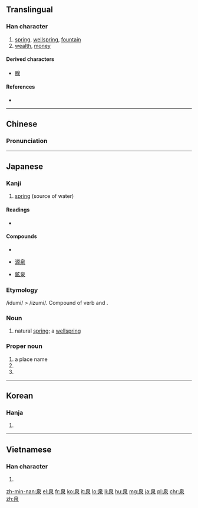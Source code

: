 ==Translingual==

===Han character===
{{Han char|rn=85|rad=水|as=05|sn=9|four=2623<sub>2</sub>|canj=竹日水 (HAE)|ids=⿱[[白]][[水]]}}

# [[spring]], [[wellspring]], [[fountain]]
# [[wealth]], [[money]]

====Derived characters====
* [[腺]]

====References====
* {{Han ref|kx=0615.120|dkj=17274|dj=1009.090|hdz=31576.100|uh=6CC9|ud=27849|bh=AC75|bd=44149}}

----

==Chinese==
{{zh-hanzi-box|[[泉]]}}

===Pronunciation===
{{zh-pron
|m=quán
|c=cyun4
|h=pfs=chhièn
|mn=chôaⁿ
|mc=y
|oc=y
|ma=
|cat=n
}}

----

==Japanese==

===Kanji===
{{ja-kanji|grade=6|rs=水05}}

# [[spring]] (source of water)

====Readings====
* {{ja-readings
|goon=[[ぜん]] (zen) {{qualifier|non-[[w:Jōyō kanji|Jōyō]] reading}}
|kanon=[[せん]] (sen)
|kun=[[いずみ]] (izumi) < [[いづみ]]}}

====Compounds====
{{top3}}
* {{l|ja|温泉|gloss=hot spring|tr=おんせん, onsen|lang=ja}}
{{mid3}}
* [[源泉]]
{{mid3}}
* [[鉱泉]]
{{bottom}}

===Etymology===
/idumi/ > /izumi/. Compound of verb {{term|出ず|izu|to come out}} and {{term|水|mi|water}}.

===Noun===
{{ja-noun|いずみ|hhira=いづみ}}

# natural [[spring]]; a [[wellspring]]

===Proper noun===
{{ja-pos|いずみ|proper|hhira=いづみ}}

# a place name
# {{surname|lang=ja|sort=いずみ}}
# {{given name|unisex|lang=ja|sort=いずみ}}

----

==Korean==

===Hanja===
{{ko-hanja|hangeul=천|eumhun=|rv=cheon|mr=ch'ŏn|y=chen}}

# {{defn|lang=ko|sort=水05}}

----

==Vietnamese==

===Han character===
{{vi-hantu|[[tuyền]]|rs=水05}}

# {{defn|lang=vi|sort=水05}}

[[zh-min-nan:泉]]
[[el:泉]]
[[fr:泉]]
[[ko:泉]]
[[it:泉]]
[[lo:泉]]
[[li:泉]]
[[hu:泉]]
[[mg:泉]]
[[ja:泉]]
[[pl:泉]]
[[chr:泉]]
[[zh:泉]]